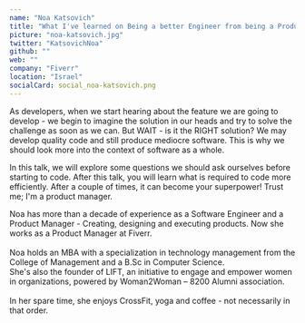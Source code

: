 ```yaml
---
name: "Noa Katsovich"
title: "What I've learned on Being a better Engineer from being a Product Manager"
picture: "noa-katsovich.jpg"
twitter: "KatsovichNoa"
github: ""
web: ""
company: "Fiverr"
location: "Israel"
socialCard: social_noa-katsovich.png
---
```



<Youtube
  src="iKtc0BbqLCs"
  title="What I've learned on Being a better Engineer from being a Product Manager"
/>

<Tweet
  title="Sketchnotes from the talk of Noa Katsovich at JSConf Budapest 2022"
  id="1532328795532939264"
/>

<Flickr
  title="Noa Katsovich at JSConf Budapest 2022"
  href="https://www.flickr.com/photos/jsconfbp/albums/72177720299692698"
  image="https://live.staticflickr.com/65535/52136498430_9289e92ec3_c.jpg"
/>

<p>
  As developers, when we start hearing about the feature we are going to develop - we begin to imagine the solution in our heads and try to solve the challenge as soon as we can.
But WAIT - is it the RIGHT solution?
We may develop quality code and still produce mediocre software. This is why we should look more into the context of software as a whole.
</p>
<p>
In this talk, we will explore some questions we should ask ourselves before starting to code.
After this talk, you will learn what is required to code more efficiently.
After a couple of times, it can become your superpower!
Trust me; I'm a product manager.
</p>

<p>
  Noa has more than a decade of experience as a Software Engineer and a Product Manager - Creating, designing and executing products. Now she works as a Product Manager at Fiverr.
  <br /><br />
  Noa holds an MBA with a specialization in technology management from the College of Management and a B.Sc in Computer Science.
  <br />
  She's also the founder of LIFT, an initiative to engage and empower women in organizations, powered by Woman2Woman – 8200 Alumni association.
  <br /><br />
  In her spare time, she enjoys CrossFit, yoga and coffee - not necessarily in that order.
</p>
